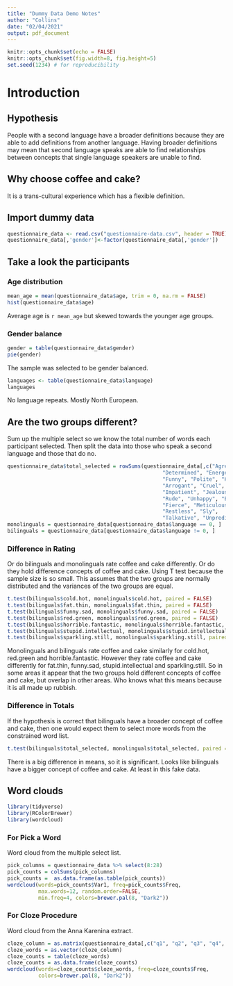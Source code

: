 ```yaml
---
title: "Dummy Data Demo Notes"
author: "Collins"
date: "02/04/2021"
output: pdf_document
---
```


```r
knitr::opts_chunk$set(echo = FALSE)
knitr::opts_chunk$set(fig.width=8, fig.height=5) 
set.seed(1234) # for reproducibility 
```

# Introduction

## Hypothesis 

People with a second language have a broader definitions
because they are able to add definitions from another language.
Having broader definitions may mean that second language speaks
are able to find relationships between concepts
that single language speakers are unable to find.

## Why choose coffee and cake?

It is a trans-cultural experience which has a flexible definition.

## Import dummy data

```r
questionnaire_data <- read.csv("questionnaire-data.csv", header = TRUE)
questionnaire_data[,'gender']<-factor(questionnaire_data[,'gender'])
```

## Take a look the participants


### Age distribution

```r
mean_age = mean(questionnaire_data$age, trim = 0, na.rm = FALSE)
hist(questionnaire_data$age)
```

Average age is ``r mean_age`` but skewed towards the younger age groups.

### Gender balance

```r
gender = table(questionnaire_data$gender)
pie(gender)
```

The sample was selected to be gender balanced.

```r
languages <- table(questionnaire_data$language)
languages
```

No language repeats.  Mostly North European.

## Are the two groups different?

Sum up the multiple select so we know the total number of words each participant
selected.
Then split the data into those who speak a second language and those that do no.

```r
questionnaire_data$total_selected = rowSums(questionnaire_data[,c("Agreeable", "Creative",
                                                  "Determined", "Energetic",
                                                  "Funny", "Polite", "Kind",
                                                  "Arrogant", "Cruel", "Grumpy",
                                                  "Impatient", "Jealous",
                                                  "Rude", "Unhappy", "Bold",
                                                  "Fierce", "Meticulous",
                                                  "Restless", "Sly",
                                                  "Talkative", "Unpredictable")])
monolinguals = questionnaire_data[questionnaire_data$language == 0, ]
bilinguals = questionnaire_data[questionnaire_data$language != 0, ]
```
### Difference in Rating

Or do bilinguals and monolinguals rate coffee and cake differently.
Or do they hold difference concepts of coffee and cake.
Using T test because the sample size is so small.
This assumes that the two groups are normally distributed
and the variances of the two groups are equal.

```r
t.test(bilinguals$cold.hot, monolinguals$cold.hot, paired = FALSE)
t.test(bilinguals$fat.thin, monolinguals$fat.thin, paired = FALSE)
t.test(bilinguals$funny.sad, monolinguals$funny.sad, paired = FALSE)
t.test(bilinguals$red.green, monolinguals$red.green, paired = FALSE)
t.test(bilinguals$horrible.fantastic, monolinguals$horrible.fantastic, paired = FALSE)
t.test(bilinguals$stupid.intellectual, monolinguals$stupid.intellectual, paired = FALSE)
t.test(bilinguals$sparkling.still, monolinguals$sparkling.still, paired = FALSE)
```

Monolinguals and bilinguals rate coffee and cake similarly for cold.hot, red.green and horrible.fantastic.
However they rate coffee and cake differently for fat.thin, funny.sad, stupid.intellectual and sparkling.still.
So in some areas it appear that the two groups hold different concepts of coffee and cake,
but overlap in other areas.
Who knows what this means because it is all made up rubbish.

### Difference in Totals

If the hypothesis is correct that bilinguals have a broader concept of coffee and cake,
then one would expect them to select more words from the constrained word list.

```r
t.test(bilinguals$total_selected, monolinguals$total_selected, paired = FALSE)

```

There is a big difference in means, so it is significant.
Looks like bilinguals have a bigger concept of coffee and cake.
At least in this fake data.

## Word clouds

```r
library(tidyverse)
library(RColorBrewer)
library(wordcloud)
```


### For Pick a Word

Word cloud from the multiple select list.

```r
pick_columns = questionnaire_data %>% select(8:28)
pick_counts = colSums(pick_columns)
pick_counts =  as.data.frame(as.table(pick_counts))
wordcloud(words=pick_counts$Var1, freq=pick_counts$Freq,
          max.words=12, random.order=FALSE,
          min.freq=4, colors=brewer.pal(8, "Dark2"))
```

### For Cloze Procedure

Word cloud from the Anna Karenina extract.

```r
cloze_column = as.matrix(questionnaire_data[,c("q1", "q2", "q3", "q4", "q5")])
cloze_words = as.vector(cloze_column)
cloze_counts = table(cloze_words)
cloze_counts = as.data.frame(cloze_counts)
wordcloud(words=cloze_counts$cloze_words, freq=cloze_counts$Freq, 
          colors=brewer.pal(8, "Dark2"))
```

